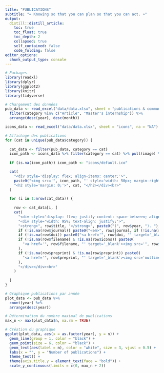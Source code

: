 ```yaml
---
title: "PUBLICATIONS"
subtitle: "« Knowing so that you can plan so that you can act. »"
output: 
  distill::distill_article:
    toc: true
    toc_float: true
    toc_depth: 2
    collapsed: true
    self_contained: false
    code_folding: false
editor_options: 
  chunk_output_type: console
---
```


```r

# Packages
library(readxl)
library(dplyr)
library(ggplot2)
library(knitr)
library(tidyverse)

```


```r

# Chargement des données
pub_data <- read_excel("data/data.xlsx", sheet = "publications & communications", na = "NA") %>%
  filter(category %in% c("Article", "Master's internship")) %>%
  arrange(desc(year), desc(month))

icons_data <- read_excel("data/data.xlsx", sheet = "icons", na = "NA")

```

```r

# Affichage des publications
for (cat in unique(pub_data$category)) {
  
  cat_data <- filter(pub_data, category == cat)
  icon_path <- icons_data %>% filter(category == cat) %>% pull(image) %>% first()
  
  if (is.na(icon_path)) icon_path <- "icons/default.ico"

  cat(
    "<div style='display: flex; align-items: center;'>",
    paste0("<img src='", icon_path, "' style='width: 50px; margin-right: 10px;'>"),
    "<h2 style='margin: 0;'>", cat, "</h2></div><br>"
  )

  for (i in 1:nrow(cat_data)) {
    
    row <- cat_data[i, ]
    cat(
      "<div style='display: flex; justify-content: space-between; align-items: center;'>",
      "<div style='width: 95%; text-align: justify;'>",
      "<strong>", row$title, "</strong>", paste0("(", row$year, "). "),
      if (!is.na(row$journal)) paste0("<em>", row$journal, if (!is.na(row$journal_ref)) paste0(", ", row$journal_ref), "</em>. ") else "",
      if (!is.na(row$doi)) paste0("<a href='", row$doi, "' target='_blank'>", row$doi, "</a>. "),
      if (!is.na(row$filename) & !is.na(row$icons)) paste0(
        "<a href='", row$filename, "' target='_blank'><img src='", row$icons, "' style='width: 18px; vertical-align: top;' title='File'></a>"
      ),
      if (!is.na(row$preprint) & !is.na(row$preprint)) paste0(
        "<a href='", row$preprint, "' target='_blank'><img src='multimedia/preprint.ico' style='width: 22px; vertical-align: top;' title='File'></a>"
      ),
      "</div></div><br>"
    )
    
  }
}

```

```r

# Graphique publications par année
plot_data <- pub_data %>%
  count(year) %>%
  arrange(desc(year))

# Détermination du nombre maximal de publications 
max_n <- max(plot_data$n, na.rm = TRUE)

# Création du graphique
ggplot(plot_data, aes(x = as.factor(year), y = n)) +
  geom_line(group = 1, color = "black") +
  geom_point(size = 6, color = "black") +
  geom_text(aes(label = n), color = "white", size = 3, vjust = 0.5) +
  labs(x = "", y = "Number of publications") +
  theme_test() +
  theme(axis.title.y = element_text(face = "bold")) +
  scale_y_continuous(limits = c(0, max_n + 2))

```
